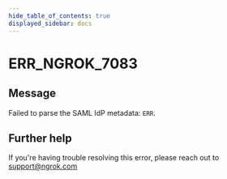 ```yaml
---
hide_table_of_contents: true
displayed_sidebar: docs
---
```



# ERR_NGROK_7083

## Message

Failed to parse the SAML IdP metadata: `ERR`.

<ErrorDetails error="err_ngrok_7083" />

## Further help

If you're having trouble resolving this error, please reach out to [support@ngrok.com](mailto:support@ngrok.com?subject=Help%20with%20ERR_NGROK_7083)
